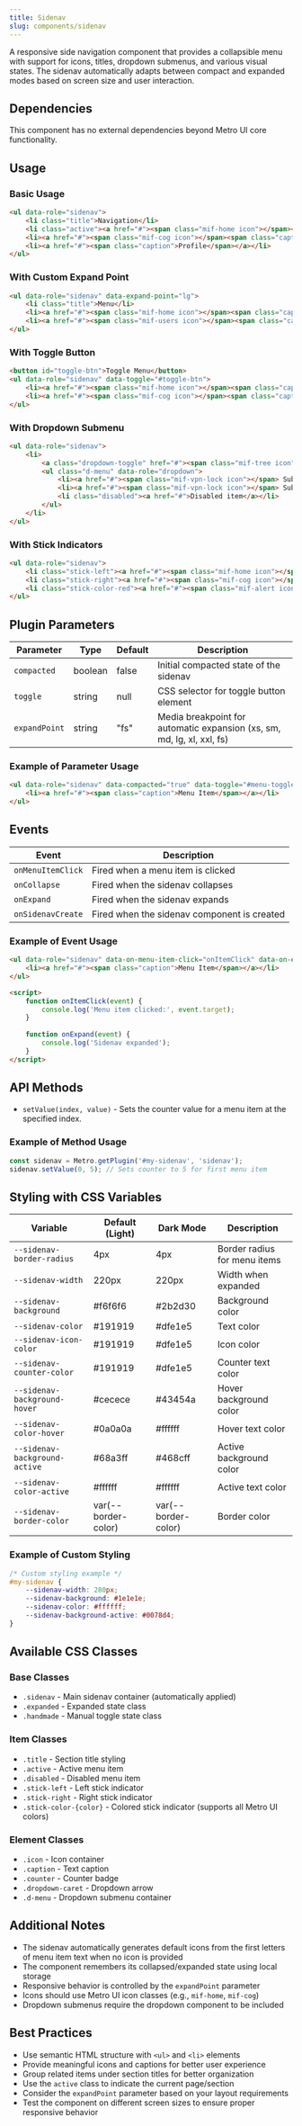 ```yaml
---
title: Sidenav
slug: components/sidenav
---
```


A responsive side navigation component that provides a collapsible menu with support for icons, titles, dropdown submenus, and various visual states. The sidenav automatically adapts between compact and expanded modes based on screen size and user interaction.

## Dependencies

This component has no external dependencies beyond Metro UI core functionality.

## Usage

### Basic Usage

```html
<ul data-role="sidenav">
    <li class="title">Navigation</li>
    <li class="active"><a href="#"><span class="mif-home icon"></span><span class="caption">Dashboard</span></a></li>
    <li><a href="#"><span class="mif-cog icon"></span><span class="caption">Settings</span></a></li>
    <li><a href="#"><span class="caption">Profile</span></a></li>
</ul>
```

### With Custom Expand Point

```html
<ul data-role="sidenav" data-expand-point="lg">
    <li class="title">Menu</li>
    <li><a href="#"><span class="mif-home icon"></span><span class="caption">Home</span></a></li>
    <li><a href="#"><span class="mif-users icon"></span><span class="caption">Users</span></a></li>
</ul>
```

### With Toggle Button

```html
<button id="toggle-btn">Toggle Menu</button>
<ul data-role="sidenav" data-toggle="#toggle-btn">
    <li><a href="#"><span class="mif-home icon"></span><span class="caption">Dashboard</span></a></li>
    <li><a href="#"><span class="mif-cog icon"></span><span class="caption">Settings</span></a></li>
</ul>
```

### With Dropdown Submenu

```html
<ul data-role="sidenav">
    <li>
        <a class="dropdown-toggle" href="#"><span class="mif-tree icon"></span><span class="caption">Sub menu</span></a>
        <ul class="d-menu" data-role="dropdown">
            <li><a href="#"><span class="mif-vpn-lock icon"></span> Subitem 1</a></li>
            <li><a href="#"><span class="mif-vpn-lock icon"></span> Subitem 2</a></li>
            <li class="disabled"><a href="#">Disabled item</a></li>
        </ul>
    </li>
</ul>
```

### With Stick Indicators

```html
<ul data-role="sidenav">
    <li class="stick-left"><a href="#"><span class="mif-home icon"></span><span class="caption">Left Stick</span></a></li>
    <li class="stick-right"><a href="#"><span class="mif-cog icon"></span><span class="caption">Right Stick</span></a></li>
    <li class="stick-color-red"><a href="#"><span class="mif-alert icon"></span><span class="caption">Red Stick</span></a></li>
</ul>
```

## Plugin Parameters

| Parameter | Type | Default | Description |
| --------- | ---- | ------- | ----------- |
| `compacted` | boolean | false | Initial compacted state of the sidenav |
| `toggle` | string | null | CSS selector for toggle button element |
| `expandPoint` | string | "fs" | Media breakpoint for automatic expansion (xs, sm, md, lg, xl, xxl, fs) |

### Example of Parameter Usage

```html
<ul data-role="sidenav" data-compacted="true" data-toggle="#menu-toggle" data-expand-point="lg">
    <li><a href="#"><span class="caption">Menu Item</span></a></li>
</ul>
```

## Events

| Event | Description |
| ----- | ----------- |
| `onMenuItemClick` | Fired when a menu item is clicked |
| `onCollapse` | Fired when the sidenav collapses |
| `onExpand` | Fired when the sidenav expands |
| `onSidenavCreate` | Fired when the sidenav component is created |

### Example of Event Usage

```html
<ul data-role="sidenav" data-on-menu-item-click="onItemClick" data-on-expand="onExpand">
    <li><a href="#"><span class="caption">Menu Item</span></a></li>
</ul>

<script>
    function onItemClick(event) {
        console.log('Menu item clicked:', event.target);
    }
    
    function onExpand(event) {
        console.log('Sidenav expanded');
    }
</script>
```

## API Methods

+ `setValue(index, value)` - Sets the counter value for a menu item at the specified index.

### Example of Method Usage

```javascript
const sidenav = Metro.getPlugin('#my-sidenav', 'sidenav');
sidenav.setValue(0, 5); // Sets counter to 5 for first menu item
```

## Styling with CSS Variables

| Variable | Default (Light) | Dark Mode | Description |
| -------- | --------------- | --------- | ----------- |
| `--sidenav-border-radius` | 4px | 4px | Border radius for menu items |
| `--sidenav-width` | 220px | 220px | Width when expanded |
| `--sidenav-background` | #f6f6f6 | #2b2d30 | Background color |
| `--sidenav-color` | #191919 | #dfe1e5 | Text color |
| `--sidenav-icon-color` | #191919 | #dfe1e5 | Icon color |
| `--sidenav-counter-color` | #191919 | #dfe1e5 | Counter text color |
| `--sidenav-background-hover` | #cecece | #43454a | Hover background color |
| `--sidenav-color-hover` | #0a0a0a | #ffffff | Hover text color |
| `--sidenav-background-active` | #68a3ff | #468cff | Active background color |
| `--sidenav-color-active` | #ffffff | #ffffff | Active text color |
| `--sidenav-border-color` | var(--border-color) | var(--border-color) | Border color |

### Example of Custom Styling

```css
/* Custom styling example */
#my-sidenav {
    --sidenav-width: 280px;
    --sidenav-background: #1e1e1e;
    --sidenav-color: #ffffff;
    --sidenav-background-active: #0078d4;
}
```

## Available CSS Classes

### Base Classes
- `.sidenav` - Main sidenav container (automatically applied)
- `.expanded` - Expanded state class
- `.handmade` - Manual toggle state class

### Item Classes
- `.title` - Section title styling
- `.active` - Active menu item
- `.disabled` - Disabled menu item
- `.stick-left` - Left stick indicator
- `.stick-right` - Right stick indicator
- `.stick-color-{color}` - Colored stick indicator (supports all Metro UI colors)

### Element Classes
- `.icon` - Icon container
- `.caption` - Text caption
- `.counter` - Counter badge
- `.dropdown-caret` - Dropdown arrow
- `.d-menu` - Dropdown submenu container

## Additional Notes

- The sidenav automatically generates default icons from the first letters of menu item text when no icon is provided
- The component remembers its collapsed/expanded state using local storage
- Responsive behavior is controlled by the `expandPoint` parameter
- Icons should use Metro UI icon classes (e.g., `mif-home`, `mif-cog`)
- Dropdown submenus require the dropdown component to be included

## Best Practices

- Use semantic HTML structure with `<ul>` and `<li>` elements
- Provide meaningful icons and captions for better user experience
- Group related items under section titles for better organization
- Use the `active` class to indicate the current page/section
- Consider the `expandPoint` parameter based on your layout requirements
- Test the component on different screen sizes to ensure proper responsive behavior